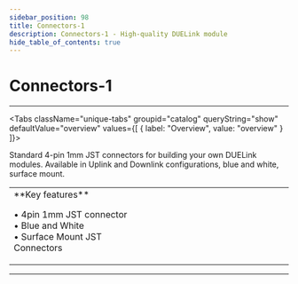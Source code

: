 ```yaml
---
sidebar_position: 98
title: Connectors-1
description: Connectors-1 - High-quality DUELink module
hide_table_of_contents: true
---
```



# Connectors-1

<ImageSection 
  product="axconnectors-a"
  tagline="DUELink JST Connectors"
/>

---

<Tabs className="unique-tabs" groupid="catalog" queryString="show" defaultValue="overview"
  values={[
    {
        label: "Overview",
        value: "overview"
    }
]}>

<TabItem value="overview">

Standard 4-pin 1mm JST connectors for building your own DUELink modules. Available in Uplink and Downlink configurations, blue and white, surface mount.

<table><td width='50%'>
**Key features**

• 4pin 1mm JST connector<br/>
• Blue and White<br/>
• Surface Mount JST Connectors<br/>

</td><td width='50%'>

</td></table>

</TabItem>



</Tabs>

---

<OrderSection
    product="DUELink Connectors-1"
    partnumber="GDL-AXCONNECTORS-A"
    price="$0.00"
/>
